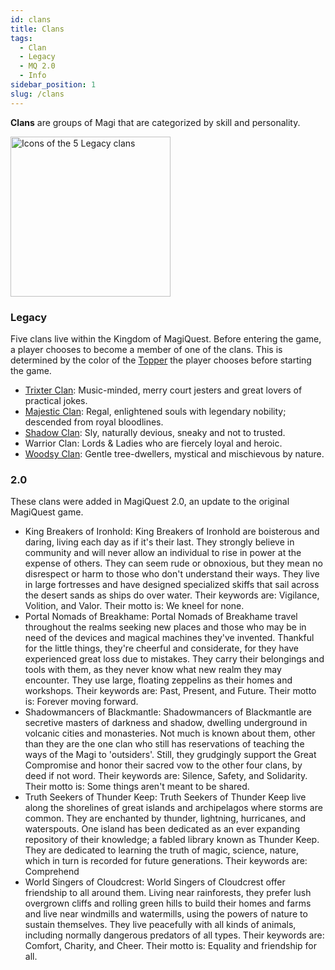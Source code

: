```yaml
---
id: clans
title: Clans
tags: 
  - Clan
  - Legacy
  - MQ 2.0
  - Info
sidebar_position: 1
slug: /clans
---
```


**Clans** are groups of Magi that are categorized by skill and personality. 

<img src="\img\Clans.webp" alt="Icons of the 5 Legacy clans" width="256" hight="182" title="Icons of the 5 Legacy clans"></img>

### Legacy

Five clans live within the Kingdom of MagiQuest. Before entering the game, a player chooses to become a member of one of the clans. This is determined by the color of the [Topper](docs\Info_About_MagiQuest\Game_Mechanics\Toppers.md) the player chooses before starting the game. 

  - [Trixter Clan](docs\Info_About_MagiQuest\Clans\Trixter_Clan.md): Music-minded, merry court jesters and great lovers of practical jokes.
  - [Majestic Clan](docs\Info_About_MagiQuest\Clans\Majestic_Clan.md): Regal, enlightened souls with legendary nobility; descended from royal bloodlines.
  - [Shadow Clan](docs\Info_About_MagiQuest\Clans\Shadow_Clan.md): Sly, naturally devious, sneaky and not to trusted.
  - Warrior Clan: Lords & Ladies who are fiercely loyal and heroic.
  - [Woodsy Clan](docs\Info_About_MagiQuest\Clans\Woodsy_Clan.md): Gentle tree-dwellers, mystical and mischievous by nature.

### 2.0

These clans were added in MagiQuest 2.0, an update to the original MagiQuest game.

  - King Breakers of Ironhold: King Breakers of Ironhold are boisterous and daring, living each day as if it's their last. They strongly believe in community and will never allow an individual to rise in power at the expense of others. They can seem rude or obnoxious, but they mean no disrespect or harm to those who don't understand their ways. They live in large fortresses and have designed specialized skiffs that sail across the desert sands as ships do over water. Their keywords are: Vigilance, Volition, and Valor. Their motto is: We kneel for none.
  - Portal Nomads of Breakhame: Portal Nomads of Breakhame travel throughout the realms seeking new places and those who may be in need of the devices and magical machines they've invented. Thankful for the little things, they're cheerful and considerate, for they have experienced great loss due to mistakes. They carry their belongings and tools with them, as they never know what new realm they may encounter. They use large, floating zeppelins as their homes and workshops. Their keywords are: Past, Present, and Future. Their motto is: Forever moving forward.
  - Shadowmancers of Blackmantle: Shadowmancers of Blackmantle are secretive masters of darkness and shadow, dwelling underground in volcanic cities and monasteries. Not much is known about them, other than they are the one clan who still has reservations of teaching the ways of the Magi to 'outsiders'. Still, they grudgingly support the Great Compromise and honor their sacred vow to the other four clans, by deed if not word. Their keywords are: Silence, Safety, and Solidarity. Their motto is: Some things aren't meant to be shared.
  - Truth Seekers of Thunder Keep: Truth Seekers of Thunder Keep live along the shorelines of great islands and archipelagos where storms are common. They are enchanted by thunder, lightning, hurricanes, and waterspouts. One island has been dedicated as an ever expanding repository of their knowledge; a fabled library known as Thunder Keep. They are dedicated to learning the truth of magic, science, nature, which in turn is recorded for future generations. Their keywords are: Comprehend
  - World Singers of Cloudcrest: World Singers of Cloudcrest offer friendship to all around them. Living near rainforests, they prefer lush overgrown cliffs and rolling green hills to build their homes and farms and live near windmills and watermills, using the powers of nature to sustain themselves. They live peacefully with all kinds of animals, including normally dangerous predators of all types. Their keywords are: Comfort, Charity, and Cheer. Their motto is: Equality and friendship for all.